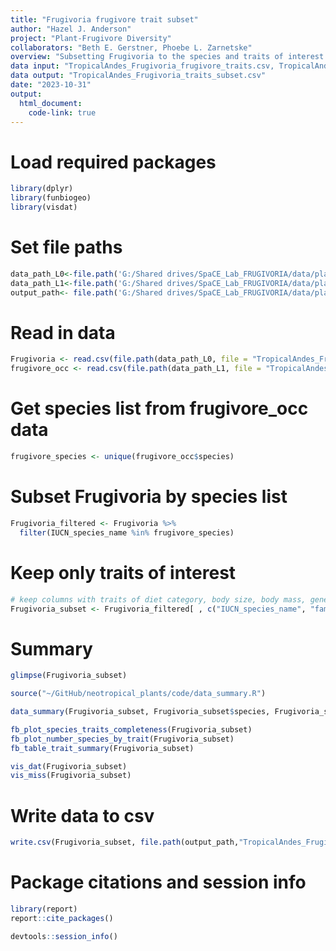 ```yaml
---
title: "Frugivoria frugivore trait subset"
author: "Hazel J. Anderson"
project: "Plant-Frugivore Diversity"
collaborators: "Beth E. Gerstner, Phoebe L. Zarnetske"
overview: "Subsetting Frugivoria to the species and traits of interest."
data input: "TropicalAndes_Frugivoria_frugivore_traits.csv, TropicalAndes_GBIF_frugivore_occ_cleaned.csv"
data output: "TropicalAndes_Frugivoria_traits_subset.csv"
date: "2023-10-31"
output: 
  html_document:
    code-link: true
---
```


# Load required packages
```r
library(dplyr)
library(funbiogeo)
library(visdat)
```

# Set file paths
```r
data_path_L0<-file.path('G:/Shared drives/SpaCE_Lab_FRUGIVORIA/data/plants/L0')
data_path_L1<-file.path('G:/Shared drives/SpaCE_Lab_FRUGIVORIA/data/plants/L1')
output_path<- file.path('G:/Shared drives/SpaCE_Lab_FRUGIVORIA/data/plants/L1')
```

# Read in data
```r
Frugivoria <- read.csv(file.path(data_path_L0, file = "TropicalAndes_Frugivoria_frugivore_traits.csv"))
frugivore_occ <- read.csv(file.path(data_path_L1, file = "TropicalAndes_GBIF_frugivore_occ_cleaned.csv"))
```

# Get species list from frugivore_occ data
```r
frugivore_species <- unique(frugivore_occ$species)
```

# Subset Frugivoria by species list
```r
Frugivoria_filtered <- Frugivoria %>%
  filter(IUCN_species_name %in% frugivore_species)
```

# Keep only traits of interest
```r
# keep columns with traits of diet category, body size, body mass, generation time
Frugivoria_subset <- Frugivoria_filtered[ , c("IUCN_species_name", "family", "genus", "species", "diet_cat", "body_mass_e", "body_size_mm", "generation_time")]
```

# Summary
```r
glimpse(Frugivoria_subset)
```

```r
source("~/GitHub/neotropical_plants/code/data_summary.R")
```

```r
data_summary(Frugivoria_subset, Frugivoria_subset$species, Frugivoria_subset$genus, Frugivoria_subset$family)
```

```r
fb_plot_species_traits_completeness(Frugivoria_subset)
fb_plot_number_species_by_trait(Frugivoria_subset)
fb_table_trait_summary(Frugivoria_subset)
```

```r
vis_dat(Frugivoria_subset)
vis_miss(Frugivoria_subset)
```

# Write data to csv
```r
write.csv(Frugivoria_subset, file.path(output_path,"TropicalAndes_Frugivoria_traits_subset.csv"))
```

# Package citations and session info
```r
library(report)
report::cite_packages()

devtools::session_info()
```